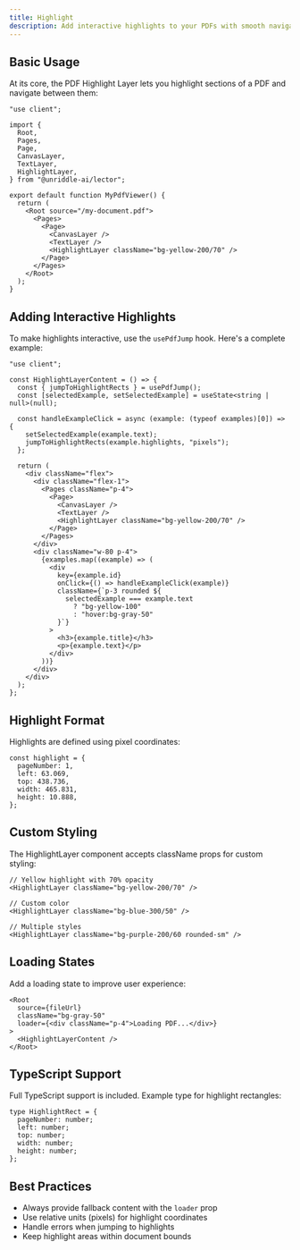 ```yaml
---
title: Highlight
description: Add interactive highlights to your PDFs with smooth navigation and clickable annotations
---
```



<HighlightDemo />

## Basic Usage

At its core, the PDF Highlight Layer lets you highlight sections of a PDF and navigate between them:

```tsx
"use client";

import {
  Root,
  Pages,
  Page,
  CanvasLayer,
  TextLayer,
  HighlightLayer,
} from "@unriddle-ai/lector";

export default function MyPdfViewer() {
  return (
    <Root source="/my-document.pdf">
      <Pages>
        <Page>
          <CanvasLayer />
          <TextLayer />
          <HighlightLayer className="bg-yellow-200/70" />
        </Page>
      </Pages>
    </Root>
  );
}
```

## Adding Interactive Highlights

To make highlights interactive, use the `usePdfJump` hook. Here's a complete example:

```tsx
"use client";

const HighlightLayerContent = () => {
  const { jumpToHighlightRects } = usePdfJump();
  const [selectedExample, setSelectedExample] = useState<string | null>(null);

  const handleExampleClick = async (example: (typeof examples)[0]) => {
    setSelectedExample(example.text);
    jumpToHighlightRects(example.highlights, "pixels");
  };

  return (
    <div className="flex">
      <div className="flex-1">
        <Pages className="p-4">
          <Page>
            <CanvasLayer />
            <TextLayer />
            <HighlightLayer className="bg-yellow-200/70" />
          </Page>
        </Pages>
      </div>
      <div className="w-80 p-4">
        {examples.map((example) => (
          <div
            key={example.id}
            onClick={() => handleExampleClick(example)}
            className={`p-3 rounded ${
              selectedExample === example.text
                ? "bg-yellow-100"
                : "hover:bg-gray-50"
            }`}
          >
            <h3>{example.title}</h3>
            <p>{example.text}</p>
          </div>
        ))}
      </div>
    </div>
  );
};
```

## Highlight Format

Highlights are defined using pixel coordinates:

```tsx
const highlight = {
  pageNumber: 1,
  left: 63.069,
  top: 438.736,
  width: 465.831,
  height: 10.888,
};
```

## Custom Styling

The HighlightLayer component accepts className props for custom styling:

```tsx
// Yellow highlight with 70% opacity
<HighlightLayer className="bg-yellow-200/70" />

// Custom color
<HighlightLayer className="bg-blue-300/50" />

// Multiple styles
<HighlightLayer className="bg-purple-200/60 rounded-sm" />
```

## Loading States

Add a loading state to improve user experience:

```tsx
<Root
  source={fileUrl}
  className="bg-gray-50"
  loader={<div className="p-4">Loading PDF...</div>}
>
  <HighlightLayerContent />
</Root>
```

## TypeScript Support

Full TypeScript support is included. Example type for highlight rectangles:

```tsx
type HighlightRect = {
  pageNumber: number;
  left: number;
  top: number;
  width: number;
  height: number;
};
```

## Best Practices

- Always provide fallback content with the `loader` prop
- Use relative units (pixels) for highlight coordinates
- Handle errors when jumping to highlights
- Keep highlight areas within document bounds
